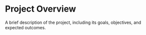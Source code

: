# Project Overview 

A brief description of the project, including its goals, objectives, and expected outcomes.

